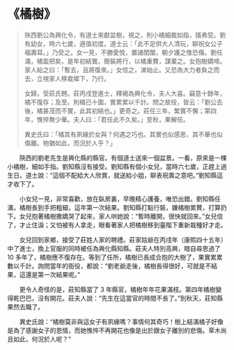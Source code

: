 # 《橘樹》

> 陜西劉公為興化令，有道士來獻盆樹，視之，則小橘細裁如指，擯弗受。劉有幼女，時六七歲，適值初度。道士云：「此不足供大人清玩，聊祝女公子福壽耳。」乃受之。女一見，不勝愛悅，置諸閨闥，朝夕護之惟恐傷。劉任滿，橘盈把矣，是年初結實。簡裝將行，以橘重贅，謀棄之。女抱樹嬌啼。家人紿之曰：「暫去，且將復來。」女信之，涕始止。又恐為大力者負之而去，立視家人移栽墀下，乃行。
>
> 女歸，受莊氏聘。莊丙戌登進士，釋褐為興化令，夫人大喜。竊意十餘年，橘不復存；及至。則橘已十圍，實累累以千計。問之故役，皆云：「劉公去後，橘甚茂而不實，此其初結也。」更奇之。莊任三年，繁實不懈；第四年，憔悴無少華。夫人曰：「君任此不久矣。」至秋，果解任。
>
> 異史氏曰：「橘其有夙緣於女與？何遇之巧也。其實也似感恩，其不華也似傷離。物猶如此，而況於人乎？」

&emsp;&emsp;陝西的劉老先生是興化縣的縣官。有個道士送來一個盆景。一看，原來是一棵小橘樹，細如手指。劉知縣沒有接受。劉知縣有個小女兒，當時六七歲，正趕上過生日。道士說：“這個不配給大人欣賞，就送給小姐，聊表祝壽之意吧。”劉知縣這才收下了。

&emsp;&emsp;小女兒一見，非常喜歡，放在臥房裏，早晚精心護養，唯恐出錯。劉知縣任滿，橘樹長到手把粗細，這年第一次結果。劉知縣打點行裝，嫌橘樹累贅，打算扔下。女兒抱著橘樹撒嬌哭了起來，家人哄她說：“暫時離開，很快就回來。”女兒信了，才止住淚；又怕被有人拿走，眼看著家人把橘樹移到臺階下重新栽種好才走。

&emsp;&emsp;女兒回到家鄉，接受了莊姓人家的聘禮。莊家姑爺在丙戌年（康熙四十五年）中了進士，換上官服的同時被任為興化縣知縣。莊夫人特別高興，暗自尋思過了 10 多年了，橘樹應不復存在。等到了任所，橘樹已長成合抱的大樹了，果實累累數以千計。詢問當年的衙役，都說：“劉老爺走後，橘樹長得很好，可就是不結果，這還是第一次結果呢。”

&emsp;&emsp;更令人奇怪的是，莊知縣當了 3 年縣官，橘樹年年花果滿枝。第四年橘樹變得乾巴巴，沒有開花。莊夫人說：“先生在這當官的時間不長了。”到秋天，莊知縣果然去職了。

&emsp;&emsp;異史氏說：“橘樹莫非與這女子有夙緣嗎？事情何其奇巧！樹上結滿橘子好像是為了感謝女子的恩情，而她憔悴不再開花也像是出於跟女子離別的悲傷。草木尚且如此，何況於人呢？”
